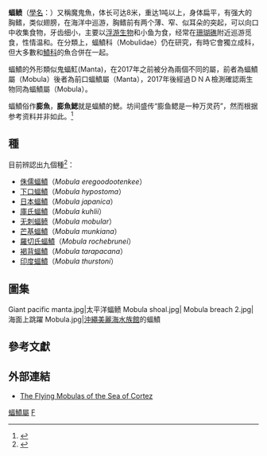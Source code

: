 {{Automatic taxobox
| taxon = Mobula
| fossil_range = {{Fossil range|34|0}} 於早期[[漸新世|漸新世]] 出現<ref>{{cite journal
  | last = Sepkoski
  | first = Jack
  | authorlink = 
  | coauthors = 
  | title = A compendium of fossil marine animal genera (Chondrichthyes entry)
  | journal = Bulletins of American Paleontology
  | volume = 364
  | issue = 
  | pages = p.560
  | publisher = 
  | location = 
  | date = 2002
  | url = http://strata.ummp.lsa.umich.edu/jack/showgenera.php?taxon=575&rank=class
  | doi = 
  | id = 
  | accessdate = 2008-01-09
  | deadurl = yes
  | archiveurl = https://web.archive.org/web/20120510170834/http://strata.ummp.lsa.umich.edu/jack/showgenera.php?taxon=575&rank=class
  | archivedate = 2012-05-10
  }}</ref>
|image = Mobula breaching.jpg
| image_caption = 
| authority = [[Constantine_Samuel_Rafinesque-Schmaltz|Rafinesque]], 1810
}}

'''蝠鲼'''（[[學名|學名]]：{{lang|la|'''''Mobula'''''}}）又稱魔鬼魚，体长可达8米，重达1吨以上，身体扁平，有强大的胸鳍，类似翅膀，在海洋中巡游，胸鳍前有两个薄、窄、似耳朵的突起，可以向口中收集食物，牙齿细小，主要以[[浮游生物|浮游生物]]和小鱼为食，经常在[[珊瑚礁|珊瑚礁]]附近巡游觅食，性情温和。在分類上，蝠鱝科（Mobulidae）仍在研究，有時它會獨立成科，但大多數和[[鱝科|鱝科]]的魚合併在一起。

蝠鱝的外形類似鬼蝠魟(Manta)，在2017年之前被分為兩個不同的屬，前者為蝠鱝屬（Mobula）後者為前口蝠鱝屬（Manta），2017年後經過ＤＮＡ檢測確認兩生物同為蝠鱝屬（Mobula）。

蝠鱝俗作'''膨魚'''，'''膨魚鰓'''就是蝠鱝的鰓。坊间盛传“膨鱼鳃是一种万灵药”，然而根据参考资料并非如此。<ref>{{cite news |url=http://hk.on.cc/hk/bkn/cnt/news/20160108/mobile/bkn-20160108212748615-0108_00822_001.html |title=盲搶膨魚鰓：過度吹捧萬能藥　膨魚瀕危 |date=2016-01-08 |accessdate=2016-01-08 |language=zh-hant |publisher=[[東方日報_(香港)|東方日報]] |archive-date=2019-11-12 |archive-url=https://web.archive.org/web/20191112170605/https://hk.on.cc/hk/bkn/cnt/news/20160108/mobile/bkn-20160108212748615-0108_00822_001.html |dead-url=no }}</ref>

==種==
目前辨認出九個種<ref>{{FishBase genus|genus=Mobula|month=7|year=2014}}</ref>：
*[[侏儒蝠鱝|侏儒蝠鱝]]（''Mobula eregoodootenkee''）
*[[下口蝠鱝|下口蝠鱝]]（''Mobula hypostoma''）
*[[日本蝠鱝|日本蝠鱝]]（''Mobula japanica''）
*[[庫氏蝠鱝|庫氏蝠鱝]]（''Mobula kuhlii''）
*[[无刺蝠鲼|无刺蝠鲼]]（''Mobula mobular''）
*[[芒基蝠鱝|芒基蝠鱝]]（''Mobula munkiana''）
*[[羅切氏蝠鱝|羅切氏蝠鱝]]（''Mobula rochebrunei''）
*[[褐背蝠鱝|褐背蝠鱝]]（''Mobula tarapacana''）
*[[印度蝠鱝|印度蝠鱝]]（''Mobula thurstoni''）

==圖集==
<gallery>
Giant pacific manta.jpg|太平洋蝠鲼
Mobula shoal.jpg|
Mobula breach 2.jpg|海面上跳躍
Mobula.jpg|[[沖繩美麗海水族館|沖繩美麗海水族館]]的蝠鱝
</gallery>

==參考文獻==
{{reflist}}

==外部連結==
*{{en}}[https://web.archive.org/web/20130504035343/http://www.malbertphoto.com/mobulas1.html The Flying Mobulas of the Sea of Cortez]
{{Taxonbar|from=Q843653}}

[[Category:蝠鱝屬|]]
[[Category:蝠鱝科|F]]